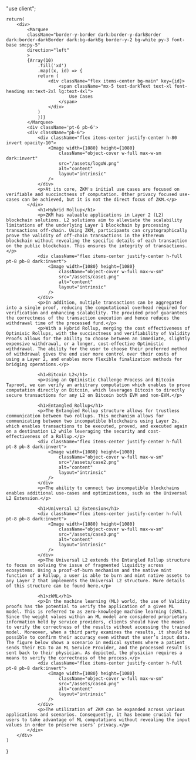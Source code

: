 "use client";




    return(
        <div>
            <Marquee
            className="border-y-border dark:border-y-darkBorder dark:border-darkBorder dark:bg-darkBg border-y-2 bg-white py-3 font-base sm:py-5"
            direction="left"
            >
            {Array(10)
                .fill('xd')
                .map((x, id) => {
                return (
                    <div className="flex items-center bg-main" key={id}>
                        <span className="mx-5 text-darkText text-xl font-heading sm:text-2xl lg:text-4xl">
                            Use Cases
                        </span>
                    </div>
                )
                })}
            </Marquee>
            <div className='pt-6 pb-6'>
            <div className="pb-6">
                <div className="flex items-center justify-center h-80 invert opacity-10">
                    <Image width={1080} height={1080}
                        className="object-cover w-full max-w-sm dark:invert"
                        src="/assets/logoW.png"
                        alt="content"
                        layout="intrinsic"
                    />
                </div>
                <p>At its core, ZKM's initial use cases are focused on verifiable and succinctness of computation. Other privacy focused use-cases can be achieved, but it is not the direct focus of ZKM.</p>
            </div>
                <h1>Hybrid Rollup</h1>
                <p>ZKM has valuable applications in Layer 2 (L2) blockchain solutions. L2 solutions aim to alleviate the scalability limitations of the underlying Layer 1 blockchain by processing transactions off-chain. Using ZKM, participants can cryptographically prove the validity of off-chain transactions in the Ethereum blockchain without revealing the specific details of each transaction on the public blockchain. This ensures the integrity of transactions.</p>
                <div className="flex items-center justify-center h-full pt-8 pb-8 dark:invert">
                    <Image width={1080} height={1080}
                        className="object-cover w-full max-w-sm"
                        src="/assets/case1.png"
                        alt="content"
                        layout="intrinsic"
                    />
                </div>
                <p>In addition, multiple transactions can be aggregated into a single proof, reducing the computational overhead required for verification and enhancing scalability. The provided proof guarantees the correctness of the transaction execution and hence reduces the withdrawal time of the processed fund.</p>
                <p>With a Hybrid Rollup, merging the cost effectiveness of Optimisic Rollups, with the succinctness and verifiability of Validity Proofs allows for the ability to choose between an immediate, slightly expensive withdrawal, or a longer, cost-effective Optimistic withdrawal. The ability for the user to choose their preferred method of withdrawal gives the end user more control over their costs of using a Layer 2, and enables more flexible finalization methods for bridging operations.</p>
                
                <h1>Bitcoin L2</h1>
                <p>Using an Optimistic Challenge Process and Bitcoin Taproot, we can verify an arbitrary computation which enables to prove computation directly on Bitcoin, which leverages Bitcoin to directly secure transactions for any L2 on Bitcoin both EVM and non-EVM.</p>
           
                <h1>Entangled Rollup</h1>
                <p>The Entangled Rollup structure allows for trustless communication between two rollups. This mechanism allows for communicating between two incompatible blockchains using Layer 2s, which enables transactions to be executed, proved, and executed again on a destination L2 while leveraging the security and cost-effectiveness of a Rollup.</p>
                <div className="flex items-center justify-center h-full pt-8 pb-8 dark:invert">
                    <Image width={1080} height={1080}
                        className="object-cover w-full max-w-sm"
                        src="/assets/case2.png"
                        alt="content"
                        layout="intrinsic"
                    />
                </div>
                <p>The ability to connect two incompatible blockchains enables additional use-cases and optimizations, such as the Universal L2 Extension.</p>

                <h1>Universal L2 Extension</h1>
                <div className="flex items-center justify-center h-full pt-8 pb-8 dark:invert">
                    <Image width={1080} height={1080}
                        className="object-cover w-full max-w-sm"
                        src="/assets/case3.png"
                        alt="content"
                        layout="intrinsic"
                    />
                </div>
                <p>The Universal L2 extends the Entangled Rollup structure to focus on solving the issue of fragmented liquidity across ecosystems. Using a proof-of-burn mechanism and the native mint function of a Rollup, a user is able to burn and mint native assets to any Layer 2 that implements the Universal L2 structure. More details of this structure can be found here.</p>
            
                <h1>zkML</h1>
                <p>In the machine learning (ML) world, the use of Validity proofs has the potential to verify the application of a given ML model. This is referred to as zero-knowledge machine learning (zkML). Since the weight values within an ML model are considered proprietary information held by service providers, clients should have the means to verify the correctness of the results without accessing the trained model. Moreover, when a third party examines the results, it should be possible to confirm their accuracy even without the user’s input data. The figure below shows a scenario in medical systems where a patient sends their ECG to an ML Service Provider, and the processed result is sent back to their physician. As depicted, the physician requires a means to verify the correctness of the process.</p>
                <div className="flex items-center justify-center h-full pt-8 pb-8 dark:invert">
                    <Image width={1080} height={1080}
                        className="object-cover w-full max-w-sm"
                        src="/assets/case4.png"
                        alt="content"
                        layout="intrinsic"
                    />
                </div>
                <p>The utilization of ZKM can be expanded across various applications and scenarios. Consequently, it has become crucial for users to take advantage of ML computations without revealing the input values in order to preserve users’ privacy.</p>
            </div>
        </div>
    )
}
